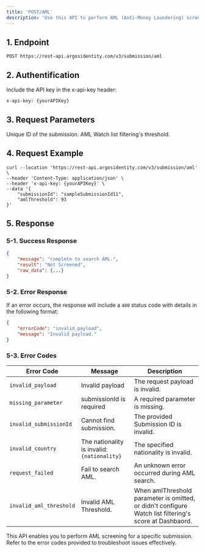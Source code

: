 ```yaml
---
title: 'POST/AML'
description: 'Use this API to perform AML (Anti-Money Laundering) screening on an already created Submission.'
---
```


## 1. Endpoint

```text POST/AML
POST https://rest-api.argosidentity.com/v3/submission/aml
```
## 2. Authentification

Include the API key in the x-api-key header:

```text x-api-key
x-api-key: {yourAPIKey}
```


## 3. Request Parameters

<ResponseField name="submissionId" type="string" required="true">
Unique ID of the submission.
</ResponseField>
<ResponseField name="amlThreshold" type="int" required="false">
AML Watch list filtering's threshold.
</ResponseField>



## 4. Request Example

```curl POST/Submission
curl --location 'https://rest-api.argosidentity.com/v3/submission/aml' \
--header 'Content-Type: application/json' \
--header 'x-api-key: {yourAPIKey}' \
--data '{
    "submissionId": "sampleSubmissionId11",
    "amlThreshold": 93
}'
```

## 5. Response

### 5-1. Success Response
```json result.json
{
    "message": "complete to search AML.",
    "result": "Not Screened",
    "raw_data": {...}
}

```

### 5-2. Error Response
If an error occurs, the response will include a `400` status code with details in the following format:
```json error.json
{
    "errorCode": "invalid_payload",
    "message": "Invalid payload."
}
```
### 5-3. Error Codes
| Error Code             | Message                              | Description                                |
|------------------------|--------------------------------------|--------------------------------------------|
| `invalid_payload`      | Invalid payload                     | The request payload is invalid.           |
| `missing_parameter`    | submissionId is required            | A required parameter is missing.          |
| `invalid_submissionId` | Cannot find submission.             | The provided Submission ID is invalid.    |
| `invalid_country`      | The nationality is invalid: `{nationality}` | The specified nationality is invalid.    |
| `request_failed`       | Fail to search AML.                 | An unknown error occurred during AML search. |
| `invalid_aml_threshold` | Invalid AML Threshold.             | When amlThreshold parameter is omitted, or didn't configure Watch list filtering's score at Dashbaord.|




This API enables you to perform AML screening for a specific submission. Refer to the error codes provided to troubleshoot issues effectively.